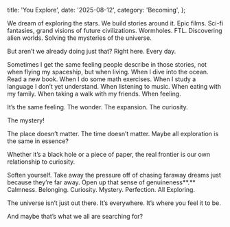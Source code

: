   title: 'You Explore',
  date: '2025-08-12',
  category: 'Becoming',
};

We dream of exploring the stars. We build stories around it. Epic films. Sci-fi fantasies, grand visions of future civilizations. Wormholes. FTL. Discovering alien worlds. Solving the mysteries of the universe.

But aren’t we already doing just that? Right here. Every day. 

Sometimes I get the same feeling people describe in those stories, not when flying my spaceship, but when living. When I dive into the ocean. Read a new book. When I do some math exercises. When I study a language I don’t yet understand. When listening to music. When eating with my family. When taking a walk with my friends. When feeling. 

It’s the same feeling. The wonder. The expansion. The curiosity. 

The mystery!

The place doesn’t matter. The time doesn’t matter. Maybe all exploration is the same in essence?

Whether it’s a black hole or a piece of paper, the real frontier is our own relationship to curiosity.

Soften yourself. Take away the pressure off of chasing faraway dreams just because they’re far away. Open up that sense of genuineness**.** Calmness. Belonging. Curiosity. Mystery. Perfection. All Exploring.

The universe isn’t just out there. It’s everywhere. It’s where you feel it to be.

And maybe that’s what we all are searching for?